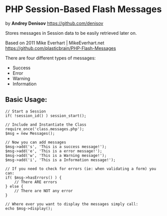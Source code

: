 = PHP Session-Based Flash Messages =
by '''Andrey Denisov''' https://github.com/denisov

Stores messages in Session data to be easily retrieved later on.

Based on 2011 Mike Everhart | MikeEverhart.net
https://github.com/plasticbrain/PHP-Flash-Messages

There are four different types of messages:
* Success
* Error
* Warning
* Information

== Basic Usage: ==
<pre>
// Start a Session
if( !session_id() ) session_start();

// Include and Instantiate the Class
require_once('class.messages.php');
$msg = new Messages();

// Now you can add messages
$msg->add('s', 'This is a success message!');
$msg->add('e', 'This is a error message!');
$msg->add('w', 'This is a Warning message!');
$msg->add('i', 'This is a Information message!');

// If you need to check for errors (ie: when validating a form) you can:
if( $msg->hasErrors() ) {
    // There ARE errors
} else {
    // There are NOT any error
}
	
// Where ever you want to display the messages simply call:
echo $msg->display();
</pre>
